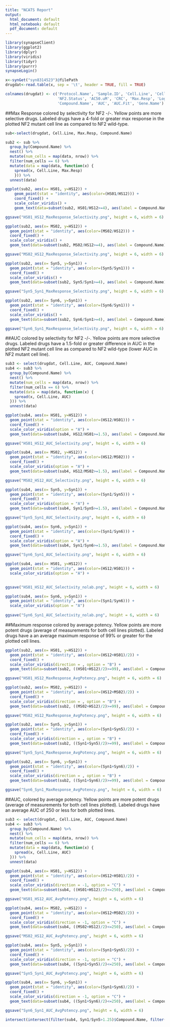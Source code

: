 ```yaml
---
title: "NCATS Report"
output:
  html_document: default
  html_notebook: default
  pdf_document: default
---
```



```r
library(synapseClient)
library(ggplot2)
library(dplyr)
library(viridis)
library(tidyr)
library(purrr)
synapseLogin()
```

```r
x<-synGet("syn8314523")@filePath
drugdat<-read.table(x, sep = '\t', header = TRUE, fill = TRUE)

colnames(drugdat) <- c('Protocol.Name', 'Sample.ID', 'Cell.Line', 'Cell.Type', 
                       'NF2.Status', 'AC50.uM', 'CRC', 'Max.Resp', 'Log.AC50.uM', 
                       'Compound.Name', 'AUC', 'AUC.Fit', 'Gene.Name')
```

##Max Response colored by selectivity for NF2 -/-. Yellow points are more selective drugs. Labeled drugs have a 4-fold or greater max response in the plotted NF2 mutant cell line as compared to NF2 wild-type.

```r
sub<-select(drugdat, Cell.Line, Max.Resp, Compound.Name)

sub2 <- sub %>% 
  group_by(Compound.Name) %>% 
  nest() %>% 
  mutate(num_cells = map(data, nrow)) %>% 
  filter(num_cells == 6) %>% 
  mutate(data = map(data, function(x) {
    spread(x, Cell.Line, Max.Resp)
    })) %>% 
  unnest(data)

ggplot(sub2, aes(x= HS01, y=HS12)) +
    geom_point(stat = "identity", aes(color=(HS01/HS12))) + 
    coord_fixed() +
    scale_color_viridis() +
    geom_text(data=subset(sub2, HS01/HS12>=4), aes(label = Compound.Name), size = 2)

ggsave("HS01_HS12_MaxResponse_Selectivity.png", height = 6, width = 6)

ggplot(sub2, aes(x= MS02, y=HS12)) +
  geom_point(stat = "identity", aes(color=(MS02/HS12))) + 
  coord_fixed() +
  scale_color_viridis() +
  geom_text(data=subset(sub2, MS02/HS12>=4), aes(label = Compound.Name), size = 2)

ggsave("MS02_HS12_MaxResponse_Selectivity.png", height = 6, width = 6)

ggplot(sub2, aes(x= Syn5, y=Syn1)) +
  geom_point(stat = "identity", aes(color=(Syn5/Syn1))) + 
  coord_fixed() +
  scale_color_viridis() +
  geom_text(data=subset(sub2, Syn5/Syn1>=4), aes(label = Compound.Name), size = 2)

ggsave("Syn5_Syn1_MaxResponse_Selectivity.png", height = 6, width = 6)

ggplot(sub2, aes(x= Syn6, y=Syn1)) +
  geom_point(stat = "identity", aes(color=(Syn6/Syn1))) + 
  coord_fixed() +
  scale_color_viridis() +
  geom_text(data=subset(sub2, Syn6/Syn1>=4), aes(label = Compound.Name), size = 2)

ggsave("Syn6_Syn1_MaxResponse_Selectivity.png", height = 6, width = 6)


```

##AUC colored by selectivity for NF2 -/-. Yellow points are more selective drugs. Labeled drugs have a 1.5-fold or greater difference in AUC in the plotted NF2 mutant cell line as compared to NF2 wild-type (lower AUC in NF2 mutant cell line).

```r
sub3 <- select(drugdat, Cell.Line, AUC, Compound.Name)
sub4 <- sub3 %>% 
  group_by(Compound.Name) %>% 
  nest() %>% 
  mutate(num_cells = map(data, nrow)) %>% 
  filter(num_cells == 6) %>% 
  mutate(data = map(data, function(x) {
    spread(x, Cell.Line, AUC)
  })) %>% 
  unnest(data)

ggplot(sub4, aes(x= HS01, y=HS12)) +
  geom_point(stat = "identity", aes(color=(HS12/HS01))) + 
  coord_fixed() +
  scale_color_viridis(option = "A") +
  geom_text(data=subset(sub4, HS12/HS01>=1.5), aes(label = Compound.Name), size = 2)

ggsave("HS01_HS12_AUC_Selectivity.png", height = 6, width = 6)

ggplot(sub4, aes(x= MS02, y=HS12)) +
  geom_point(stat = "identity", aes(color=(HS12/MS02))) + 
  coord_fixed() +
  scale_color_viridis(option = "A") +
  geom_text(data=subset(sub4, HS12/MS02>=1.5), aes(label = Compound.Name), size = 2)

ggsave("MS02_HS12_AUC_Selectivity.png", height = 6, width = 6)

ggplot(sub4, aes(x= Syn5, y=Syn1)) +
  geom_point(stat = "identity", aes(color=(Syn1/Syn5))) + 
  coord_fixed() +
  scale_color_viridis(option = "A") +
  geom_text(data=subset(sub4, Syn1/Syn5>=1.5), aes(label = Compound.Name), size = 2)

ggsave("Syn5_Syn1_AUC_Selectivity.png", height = 6, width = 6)

ggplot(sub4, aes(x= Syn6, y=Syn1)) +
  geom_point(stat = "identity", aes(color=(Syn1/Syn6))) + 
  coord_fixed() +
  scale_color_viridis(option = "A") +
  geom_text(data=subset(sub4, Syn1/Syn6>=1.5), aes(label = Compound.Name), size = 2)

ggsave("Syn6_Syn1_AUC_Selectivity.png", height = 6, width = 6)

ggplot(sub4, aes(x= HS01, y=HS12)) +
  geom_point(stat = "identity", aes(color=(HS12/HS01))) + 
  scale_color_viridis(option = "A") +
  

ggsave("HS01_HS12_AUC_Selectivity_nolab.png", height = 6, width = 6)

ggplot(sub4, aes(x= Syn6, y=Syn1)) +
  geom_point(stat = "identity", aes(color=(Syn1/Syn6))) + 
  scale_color_viridis(option = "A")
 
ggsave("Syn6_Syn1_AUC_Selectivity_nolab.png", height = 6, width = 6)
```

##Maximum response colored by average potency. Yellow points are more potent drugs (average of measurements for both cell lines plotted). Labeled drugs have a an average maximum response of 99% or greater for the plotted cell lines. 

```r
ggplot(sub2, aes(x= HS01, y=HS12)) +
  geom_point(stat = "identity", aes(color=(HS12+HS01)/2)) + 
  coord_fixed() +
  scale_color_viridis(direction = , option = "B") +
  geom_text(data=subset(sub2, ((HS01+HS12)/2)>=99), aes(label = Compound.Name), size = 2)

ggsave("HS01_HS12_MaxResponse_AvgPotency.png", height = 6, width = 6)

ggplot(sub2, aes(x= MS02, y=HS12)) +
  geom_point(stat = "identity", aes(color=(HS12+MS02)/2)) + 
  coord_fixed() +
  scale_color_viridis(direction = , option = "B") +
  geom_text(data=subset(sub2, ((MS02+HS12)/2)>=99), aes(label = Compound.Name), size = 2)

ggsave("MS02_HS12_MaxResponse_AvgPotency.png", height = 6, width = 6)

ggplot(sub2, aes(x= Syn5, y=Syn1)) +
  geom_point(stat = "identity", aes(color=(Syn1+Syn5)/2)) + 
  coord_fixed() +
  scale_color_viridis(direction = , option = "B") +
  geom_text(data=subset(sub2, ((Syn1+Syn5)/2)>=99), aes(label = Compound.Name), size = 2)

ggsave("Syn5_Syn1_MaxResponse_AvgPotency.png", height = 6, width = 6)

ggplot(sub2, aes(x= Syn6, y=Syn1)) +
  geom_point(stat = "identity", aes(color=(Syn1+Syn6)/2)) + 
  coord_fixed() +
  scale_color_viridis(direction = , option = "B") +
  geom_text(data=subset(sub2, ((Syn1+Syn6)/2)>=99), aes(label = Compound.Name), size = 2)

ggsave("Syn6_Syn1_MaxResponse_AvgPotency.png", height = 6, width = 6)

```

##AUC, colored by average potency. Yellow points are more potent drugs (average of measurements for both cell lines plotted). Labeled drugs have an average AUC of 250 or less for both plotted lines. 

```r
sub3 <- select(drugdat, Cell.Line, AUC, Compound.Name)
sub4 <- sub3 %>% 
  group_by(Compound.Name) %>% 
  nest() %>% 
  mutate(num_cells = map(data, nrow)) %>% 
  filter(num_cells == 6) %>% 
  mutate(data = map(data, function(x) {
    spread(x, Cell.Line, AUC)
  })) %>% 
  unnest(data)

ggplot(sub4, aes(x= HS01, y=HS12)) +
  geom_point(stat = "identity", aes(color=(HS12+HS01)/2)) + 
  coord_fixed() +
  scale_color_viridis(direction = -1, option = "C") +
  geom_text(data=subset(sub4, ((HS01+HS12)/2)<=250), aes(label = Compound.Name), size = 2)

ggsave("HS01_HS12_AUC_AvgPotency.png", height = 6, width = 6)

ggplot(sub4, aes(x= MS02, y=HS12)) +
  geom_point(stat = "identity", aes(color=(HS12+MS02)/2)) + 
  coord_fixed() +
  scale_color_viridis(direction = -1, option = "C") +
  geom_text(data=subset(sub4, ((MS02+HS12)/2)<=250), aes(label = Compound.Name), size = 2)

ggsave("MS02_HS12_AUC_AvgPotency.png", height = 6, width = 6)

ggplot(sub4, aes(x= Syn5, y=Syn1)) +
  geom_point(stat = "identity", aes(color=(Syn1+Syn5)/2)) + 
  coord_fixed() +
  scale_color_viridis(direction = -1, option = "C") +
  geom_text(data=subset(sub4, ((Syn1+Syn5)/2)<=250), aes(label = Compound.Name), size = 2)

ggsave("Syn5_Syn1_AUC_AvgPotency.png", height = 6, width = 6)

ggplot(sub4, aes(x= Syn6, y=Syn1)) +
  geom_point(stat = "identity", aes(color=(Syn1+Syn6)/2)) + 
  coord_fixed() +
  scale_color_viridis(direction = -1, option = "C") +
  geom_text(data=subset(sub4, ((Syn1+Syn6)/2)<=250), aes(label = Compound.Name), size = 2)

ggsave("Syn6_Syn1_AUC_AvgPotency.png", height = 6, width = 6)

```

```r
intersect(intersect(filter(sub4, Syn1/Syn5>1.25)$Compound.Name, filter(sub4, Syn1/Syn6>1.25)$Compound.Name), filter(sub4, HS12/HS01>1.25)$Compound.Name)

```

